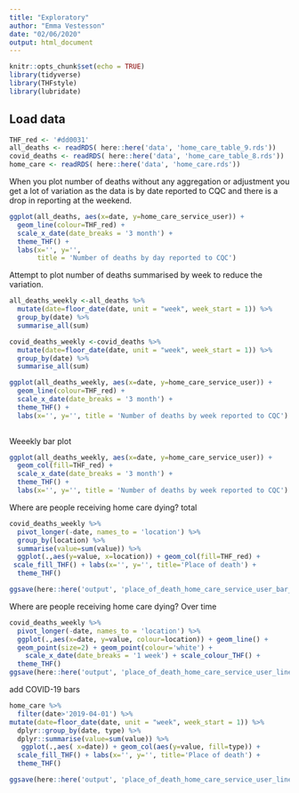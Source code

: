```yaml
---
title: "Exploratory"
author: "Emma Vestesson"
date: "02/06/2020"
output: html_document
---
```


```r
knitr::opts_chunk$set(echo = TRUE)
library(tidyverse)
library(THFstyle)
library(lubridate)
```

## Load data

```r
THF_red <- '#dd0031'
all_deaths <- readRDS( here::here('data', 'home_care_table_9.rds'))
covid_deaths <- readRDS( here::here('data', 'home_care_table_8.rds'))
home_care <- readRDS( here::here('data', 'home_care.rds'))
```


When you plot number of deaths without any aggregation or adjustment you get a lot of variation as the data is by date reported to CQC and there is a drop in reporting at the weekend. 

```r
ggplot(all_deaths, aes(x=date, y=home_care_service_user)) +
  geom_line(colour=THF_red) + 
  scale_x_date(date_breaks = '3 month') +
  theme_THF() + 
  labs(x='', y='', 
       title = 'Number of deaths by day reported to CQC')
```

Attempt to plot number of deaths summarised by week to reduce the variation. 


```r
all_deaths_weekly <-all_deaths %>% 
  mutate(date=floor_date(date, unit = "week", week_start = 1)) %>% 
  group_by(date) %>% 
  summarise_all(sum)

covid_deaths_weekly <-covid_deaths %>% 
  mutate(date=floor_date(date, unit = "week", week_start = 1)) %>% 
  group_by(date) %>% 
  summarise_all(sum)

ggplot(all_deaths_weekly, aes(x=date, y=home_care_service_user)) +
  geom_line(colour=THF_red) + 
  scale_x_date(date_breaks = '3 month') +
  theme_THF() + 
  labs(x='', y='', title = 'Number of deaths by week reported to CQC')
  
```
Weeekly bar plot

```r
ggplot(all_deaths_weekly, aes(x=date, y=home_care_service_user)) +
  geom_col(fill=THF_red) + 
  scale_x_date(date_breaks = '3 month') +
  theme_THF() + 
  labs(x='', y='', title = 'Number of deaths by week reported to CQC')
```

Where are people receiving home care dying? total 
```r
covid_deaths_weekly %>% 
  pivot_longer(-date, names_to = 'location') %>% 
  group_by(location) %>% 
  summarise(value=sum(value)) %>% 
  ggplot(.,aes(y=value, x=location)) + geom_col(fill=THF_red) +
 scale_fill_THF() + labs(x='', y='', title='Place of death') +
  theme_THF()

ggsave(here::here('output', 'place_of_death_home_care_service_user_bar_chart.png'))
```


Where are people receiving home care dying? Over time
```r
covid_deaths_weekly %>% 
  pivot_longer(-date, names_to = 'location') %>% 
  ggplot(.,aes(x=date, y=value, colour=location)) + geom_line() + 
  geom_point(size=2) + geom_point(colour='white') +
    scale_x_date(date_breaks = '1 week') + scale_colour_THF() +
  theme_THF()
ggsave(here::here('output', 'place_of_death_home_care_service_user_line_chart.png'))
```


add COVID-19 bars
```r
home_care %>% 
  filter(date>'2019-04-01') %>% 
mutate(date=floor_date(date, unit = "week", week_start = 1)) %>% 
  dplyr::group_by(date, type) %>% 
  dplyr::summarise(value=sum(value)) %>% 
   ggplot(.,aes( x=date)) + geom_col(aes(y=value, fill=type)) +
  scale_fill_THF() + labs(x='', y='', title='Place of death') +
  theme_THF()

ggsave(here::here('output', 'place_of_death_home_care_service_user_line_chart.png'))
```



